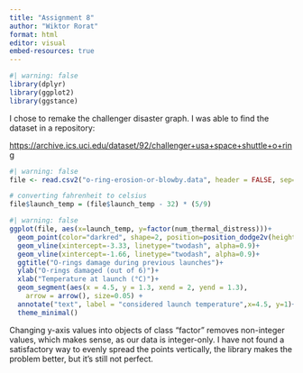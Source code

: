 ```yaml
---
title: "Assignment 8"
author: "Wiktor Rorat"
format: html
editor: visual
embed-resources: true
---
```


```r
#| warning: false
library(dplyr)
library(ggplot2)
library(ggstance)
```

I chose to remake the challenger disaster graph. I was able to find the dataset in a repository:

<https://archive.ics.uci.edu/dataset/92/challenger+usa+space+shuttle+o+ring>

```r
#| warning: false
file <- read.csv2("o-ring-erosion-or-blowby.data", header = FALSE, sep=" ", col.names = c("num_O_rings", "num_thermal_distress", "launch_temp", "leak_check_pressure", "temporal_order"))

# converting fahrenheit to celsius
file$launch_temp = (file$launch_temp - 32) * (5/9)
```

```r
#| warning: false
ggplot(file, aes(x=launch_temp, y=factor(num_thermal_distress)))+
  geom_point(color="darkred", shape=2, position=position_dodge2v(height = 0.1))+
  geom_vline(xintercept=-3.33, linetype="twodash", alpha=0.9)+
  geom_vline(xintercept=-1.66, linetype="twodash", alpha=0.9)+
  ggtitle("O-rings damage during previous launches")+
  ylab("O-rings damaged (out of 6)")+
  xlab("Temperature at launch (°C)")+
  geom_segment(aes(x = 4.5, y = 1.3, xend = 2, yend = 1.3),
    arrow = arrow(), size=0.05) +
  annotate("text", label = "considered launch temperature",x=4.5, y=1)+
  theme_minimal()
```

Changing y-axis values into objects of class "factor" removes non-integer values, which makes sense, as our data is integer-only. I have not found a satisfactory way to evenly spread the points vertically, the library makes the problem better, but it's still not perfect.

